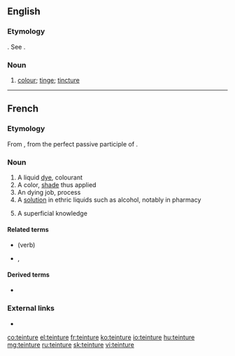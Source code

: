 ==English==

===Etymology===
{{etyl|fr|en}}. See {{term|tincture}}.

===Noun===
{{en-noun}}

# {{label|en|obsolete}} [[colour]]; [[tinge]]; [[tincture]]
#: {{rfquotek|Holland}}

{{Webster 1913}}

----

==French==

===Etymology===
From {{etyl|la|fr}} {{m|la|tinctūra}}, from {{m|la|tinctus}} the perfect passive participle of {{m|la|tingō}}.

===Noun===
{{fr-noun|f}}

# A liquid [[dye]], colourant
# A color, [[shade]] thus applied
# An dying job, process
# A [[solution]] in ethric liquids such as alcohol, notably in pharmacy
# {{label|fr|figuratively}} A superficial knowledge

====Related terms====
* {{l|fr|teindre}} (verb)
* {{l|fr|teint|g=m}}, {{l|fr|teinte|g=f}}

====Derived terms====
* {{l|fr|teinturerie}}

===External links===
* {{R:TLFi}}

[[co:teinture]]
[[el:teinture]]
[[fr:teinture]]
[[ko:teinture]]
[[io:teinture]]
[[hu:teinture]]
[[mg:teinture]]
[[ru:teinture]]
[[sk:teinture]]
[[vi:teinture]]